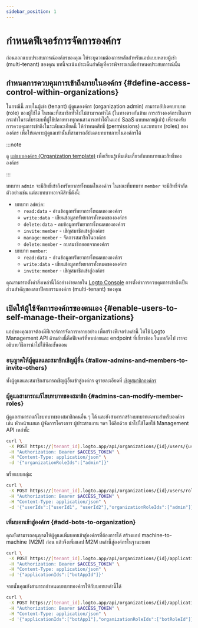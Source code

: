 ```yaml
---
sidebar_position: 1
---
```


# กำหนดฟีเจอร์การจัดการองค์กร

ก่อนออกแบบประสบการณ์องค์กรของคุณ ให้ระบุความต้องการหลักสำหรับแอปแบบหลายผู้เช่า (multi-tenant) ของคุณ บทนี้จะเน้นประเด็นสำคัญที่ควรพิจารณาเมื่อกำหนดประสบการณ์นั้น

## กำหนดการควบคุมการเข้าถึงภายในองค์กร \{#define-access-control-within-organizations}

ในกรณีนี้ ภายในผู้เช่า (tenant) ผู้ดูแลองค์กร (organization admin) สามารถอัปเดตบทบาท (role) ของผู้ใช้ได้ ในขณะที่สมาชิกทั่วไปไม่สามารถทำได้ (ในทางตรงกันข้าม การสร้างองค์กรเป็นการกระทำในระดับระบบที่ผู้ใช้ปลายทางทุกคนสามารถทำได้ในแอป SaaS แบบหลายผู้เช่า) เพื่อรองรับการควบคุมการเข้าถึงในระดับละเอียดนี้ ให้กำหนดสิทธิ์ (permissions) และบทบาท (roles) ขององค์กร เพื่อให้เฉพาะผู้ดูแลเท่านั้นที่สามารถอัปเดตบทบาทภายในองค์กรได้

:::note

ดู [แม่แบบองค์กร (Organization template)](/authorization/organization-template) เพื่อเรียนรู้เพิ่มเติมเกี่ยวกับบทบาทและสิทธิ์ขององค์กร

:::

บทบาท `admin` จะมีสิทธิ์เข้าถึงทรัพยากรทั้งหมดในองค์กร ในขณะที่บทบาท `member` จะมีสิทธิ์จำกัด ตัวอย่างเช่น แต่ละบทบาทอาจมีสิทธิ์ดังนี้:

- บทบาท `admin`:
  - `read:data` - อ่านข้อมูลทรัพยากรทั้งหมดขององค์กร
  - `write:data` - เขียนข้อมูลทรัพยากรทั้งหมดขององค์กร
  - `delete:data` - ลบข้อมูลทรัพยากรทั้งหมดขององค์กร
  - `invite:member` - เชิญสมาชิกเข้าสู่องค์กร
  - `manage:member` - จัดการสมาชิกในองค์กร
  - `delete:member` - ลบสมาชิกออกจากองค์กร
- บทบาท `member`:
  - `read:data` - อ่านข้อมูลทรัพยากรทั้งหมดขององค์กร
  - `write:data` - เขียนข้อมูลทรัพยากรทั้งหมดขององค์กร
  - `invite:member` - เชิญสมาชิกเข้าสู่องค์กร

คุณสามารถตั้งค่าสิ่งเหล่านี้ได้อย่างง่ายดายใน [Logto Console](https://cloud.logto.io/) การตั้งค่าการควบคุมการเข้าถึงเป็นส่วนสำคัญของสถาปัตยกรรมองค์กร (multi-tenant) ของคุณ

## เปิดให้ผู้ใช้จัดการองค์กรของตนเอง \{#enable-users-to-self-manage-their-organizations}

แอปของคุณอาจต้องมีฟีเจอร์การจัดการหลายอย่าง เพื่อสร้างฟีเจอร์เหล่านี้ ให้ใช้ Logto Management API ด้านล่างนี้คือฟีเจอร์ที่พบบ่อยและ endpoint ที่เกี่ยวข้อง ในบทถัดไป เราจะอธิบายวิธีการนำไปใช้ทีละขั้นตอน

### อนุญาตให้ผู้ดูแลและสมาชิกเชิญผู้อื่น \{#allow-admins-and-members-to-invite-others}

ทั้งผู้ดูแลและสมาชิกสามารถเชิญผู้อื่นเข้าสู่องค์กร ดูรายละเอียดที่ [เชิญสมาชิกองค์กร](/end-user-flows/organization-experience/invite-organization-members)

### ผู้ดูแลสามารถแก้ไขบทบาทของสมาชิก \{#admins-can-modify-member-roles}

ผู้ดูแลสามารถแก้ไขบทบาทของสมาชิกคนอื่น ๆ ได้ และยังสามารถสร้างบทบาทเฉพาะสำหรับองค์กร เช่น หัวหน้าแผนก ผู้จัดการโครงการ ผู้ประสานงาน ฯลฯ ได้อีกด้วย นำไปใช้โดยใช้ Management API เหล่านี้:

```bash
curl \
 -X POST https://[tenant_id].logto.app/api/organizations/{id}/users/{userId}/roles \
 -H "Authorization: Bearer $ACCESS_TOKEN" \
 -H "Content-Type: application/json" \
 -d '{"organizationRoleIds":["admin"]}'
```

หรือแบบกลุ่ม:

```bash
curl \
 -X POST https://[tenant_id].logto.app/api/organizations/{id}/users/roles \
 -H "Authorization: Bearer $ACCESS_TOKEN" \
 -H "Content-Type: application/json" \
 -d '{"userIds":["userId1", "userId2"],"organizationRoleIds":["admin"]}'
```

### เพิ่มบอทเข้าสู่องค์กร \{#add-bots-to-organization}

คุณยังสามารถอนุญาตให้ผู้ดูแลเพิ่มบอทเข้าสู่องค์กรที่ต้องการได้ สร้างแอป machine-to-machine (M2M) ก่อน แล้วจึงเพิ่มแอป M2M เหล่านี้สู่องค์กรในฐานะบอท

```bash
curl \
 -X POST https://[tenant_id].logto.app/api/organizations/{id}/applications \
 -H "Authorization: Bearer $ACCESS_TOKEN" \
 -H "Content-Type: application/json" \
 -d '{"applicationIds":["botAppId"]}'
```

จากนั้นคุณยังสามารถกำหนดบทบาทองค์กรให้กับบอทเหล่านี้ได้

```bash
curl \
 -X POST https://[tenant_id].logto.app/api/organizations/{id}/applications/roles \
 -H "Authorization: Bearer $ACCESS_TOKEN" \
 -H "Content-Type: application/json" \
 -d '{"applicationIds":["botApp1"],"organizationRoleIds":["botRoleId"]}'
```
